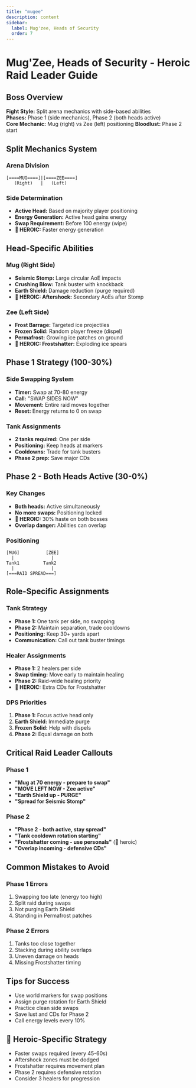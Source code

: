 ```yaml
---
title: "mugee"
description: content
sidebar:
  label: Mug'zee, Heads of Security
  order: 7
---
```


# Mug'Zee, Heads of Security - Heroic Raid Leader Guide

## Boss Overview

**Fight Style:** Split arena mechanics with side-based abilities  
**Phases:** Phase 1 (side mechanics), Phase 2 (both heads active)  
**Core Mechanic:** Mug (right) vs Zee (left) positioning
**Bloodlust:** Phase 2 start

## Split Mechanics System

### Arena Division

```
[====MUG====]|[====ZEE====]
   (Right)   |   (Left)
```

### Side Determination

- **Active Head:** Based on majority player positioning
- **Energy Generation:** Active head gains energy
- **Swap Requirement:** Before 100 energy (wipe)
- **🔴 HEROIC:** Faster energy generation

## Head-Specific Abilities

### Mug (Right Side)

- **Seismic Stomp:** Large circular AoE impacts
- **Crushing Blow:** Tank buster with knockback
- **Earth Shield:** Damage reduction (purge required)
- **🔴 HEROIC: Aftershock:** Secondary AoEs after Stomp

### Zee (Left Side)

- **Frost Barrage:** Targeted ice projectiles
- **Frozen Solid:** Random player freeze (dispel)
- **Permafrost:** Growing ice patches on ground
- **🔴 HEROIC: Frostshatter:** Exploding ice spears

## Phase 1 Strategy (100-30%)

### Side Swapping System

- **Timer:** Swap at 70-80 energy
- **Call:** "SWAP SIDES NOW"
- **Movement:** Entire raid moves together
- **Reset:** Energy returns to 0 on swap

### Tank Assignments

- **2 tanks required:** One per side
- **Positioning:** Keep heads at markers
- **Cooldowns:** Trade for tank busters
- **Phase 2 prep:** Save major CDs

## Phase 2 - Both Heads Active (30-0%)

### Key Changes

- **Both heads:** Active simultaneously
- **No more swaps:** Positioning locked
- **🔴 HEROIC:** 30% haste on both bosses
- **Overlap danger:** Abilities can overlap

### Positioning

```
[MUG]          [ZEE]
  |              |
Tank1         Tank2
  |              |
[===RAID SPREAD===]
```

## Role-Specific Assignments

### Tank Strategy

- **Phase 1:** One tank per side, no swapping
- **Phase 2:** Maintain separation, trade cooldowns
- **Positioning:** Keep 30+ yards apart
- **Communication:** Call out tank buster timings

### Healer Assignments

- **Phase 1:** 2 healers per side
- **Swap timing:** Move early to maintain healing
- **Phase 2:** Raid-wide healing priority
- **🔴 HEROIC:** Extra CDs for Frostshatter

### DPS Priorities

1. **Phase 1:** Focus active head only
2. **Earth Shield:** Immediate purge
3. **Frozen Solid:** Help with dispels
4. **Phase 2:** Equal damage on both

## Critical Raid Leader Callouts

### Phase 1

- **"Mug at 70 energy - prepare to swap"**
- **"MOVE LEFT NOW - Zee active"**
- **"Earth Shield up - PURGE"**
- **"Spread for Seismic Stomp"**

### Phase 2

- **"Phase 2 - both active, stay spread"**
- **"Tank cooldown rotation starting"**
- **"Frostshatter coming - use personals"** (🔴 heroic)
- **"Overlap incoming - defensive CDs"**

## Common Mistakes to Avoid

### Phase 1 Errors

1. Swapping too late (energy too high)
2. Split raid during swaps
3. Not purging Earth Shield
4. Standing in Permafrost patches

### Phase 2 Errors

1. Tanks too close together
2. Stacking during ability overlaps
3. Uneven damage on heads
4. Missing Frostshatter timing

## Tips for Success

- Use world markers for swap positions
- Assign purge rotation for Earth Shield
- Practice clean side swaps
- Save lust and CDs for Phase 2
- Call energy levels every 10%

## 🔴 Heroic-Specific Strategy

- Faster swaps required (every 45-60s)
- Aftershock zones must be dodged
- Frostshatter requires movement plan
- Phase 2 requires defensive rotation
- Consider 3 healers for progression
